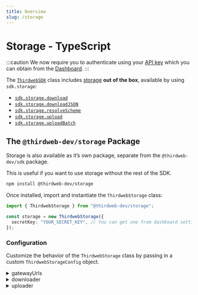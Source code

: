 ```yaml
---
title: Overview
slug: /storage
---
```


# Storage - TypeScript

:::caution
We now require you to authenticate using your [API key](/api-keys) which you can obtain from the [Dashboard](https://thirdweb.com/create-api-key).
:::

The [`ThirdwebSDK`](/typescript/sdk.thirdwebsdk) class includes [storage](/storage)
**out of the box**, available by using `sdk.storage`:

- [`sdk.storage.download`](/typescript/sdk.storage.download)
- [`sdk.storage.downloadJSON`](/typescript/sdk.storage.downloadjson)
- [`sdk.storage.resolveScheme`](/typescript/sdk.storage.resolvescheme)
- [`sdk.storage.upload`](/typescript/sdk.storage.upload)
- [`sdk.storage.uploadBatch`](/typescript/sdk.storage.uploadbatch)

## The `@thirdweb-dev/storage` Package

Storage is also available as it&rsquo;s own package, separate from the `@thirdweb-dev/sdk` package.

This is useful if you want to use storage without the rest of the SDK.

```bash npm2yarn
npm install @thirdweb-dev/storage
```

Once installed, import and instantiate the `ThirdwebStorage` class:

```typescript
import { ThirdwebStorage } from "@thirdweb-dev/storage";

const storage = new ThirdwebStorage({
  secretKey: "YOUR_SECRET_KEY", // You can get one from dashboard settings
});
```

### Configuration

Customize the behavior of the `ThirdwebStorage` class by passing in a custom `ThirdwebStorageConfig` object.

<details>
    <summary>gatewayUrls</summary>
    <div>

Provide your own IPFS gateway URLs to use to retrieve files from IPFS.

When calling [`download`](/typescript/sdk.storage.download) or [`downloadJSON`](/typescript/sdk.storage.downloadjson),
the SDK will try to download the file from the first gateway URL in the list. If that fails, it will try the next URL in the list, and so on.

```typescript
const storage = new ThirdwebStorage({
  gatewayUrls: ["my-own-gateway.com", "some-other-gateway.com"],
});
```

The default value provides three gateways for IPFS:

```typescript
{
  "ipfs://": [
    "https://gateway.ipfscdn.io/ipfs/",
    "https://cloudflare-ipfs.com/ipfs/",
    "https://ipfs.io/ipfs/",
  ],
}
```

</div>
</details>

<details>
    <summary>downloader</summary>
    <div>

Provide your own implementation of how to handle downloading from all schemes specified in the `gatewayUrls` configuration.

```typescript
// Can instantiate the downloader with the default gateway URLs
const downloader = new StorageDownloader();
const storage = new ThirdwebStorage({ downloader });
```

</div>
</details>

<details>
    <summary>uploader</summary>
    <div>
  
Specify the default upload behavior.

```typescript
// Instantiate the uploader with default configuration
const uploader = new StorageUploader();
const storage = new ThirdwebStorage({ uploader });
```

Optionally, provide configuration:

```typescript
const options = {
  // Upload objects with resolvable URLs
  uploadWithGatewayUrl: true,
};

const uploader = new StorageUploader(options);
const storage = new ThirdwebStorage({ uploader });
```

</div>
</details>
